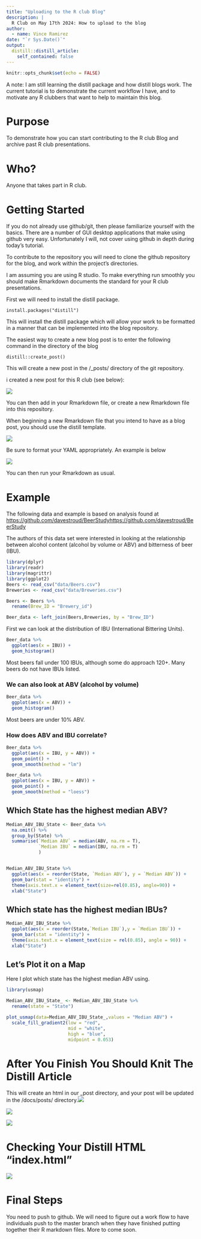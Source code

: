 ```yaml
---
title: "Uploading to the R club Blog"
description: |
  R Club on May 17th 2024: How to upload to the blog
author:
  - name: Vince Ramirez
date: "`r Sys.Date()`"
output:
  distill::distill_article:
    self_contained: false
---
```


```r
knitr::opts_chunk$set(echo = FALSE)
```

A note: I am still learning the distill package and how distill blogs work. The current tutorial is to demonstrate the current workflow I have, and to motivate any R clubbers that want to help to maintain this blog.

# Purpose

To demonstrate how you can start contributing to the R club Blog and archive past R club presentations.

# Who?

Anyone that takes part in R club.

# Getting Started

If you do not already use github/git, then please familiarize yourself with the basics. There are a number of GUI desktop applications that make using github very easy. Unfortunately I will, not cover using github in depth during today's tutorial.

To contribute to the repository you will need to clone the github repository for the blog, and work within the project's directories.

I am assuming you are using R studio. To make everything run smoothly you should make Rmarkdown documents the standard for your R club presentations.

First we will need to install the distill package.

```         
install.packages("distill")
```

This will install the distill package which will allow your work to be formatted in a manner that can be implemented into the blog repository.

The easiest way to create a new blog post is to enter the following command in the directory of the blog

```         
distill::create_post() 
```

This will create a new post in the /\_posts/ directory of the git repository.

i created a new post for this R club (see below):

![](images/newDirectory.png)

You can then add in your Rmarkdown file, or create a new Rmarkdown file into this repository.

When beginning a new Rmarkdown file that you intend to have as a blog post, you should use the distill template.

![](images/Rmarkdown%20Distill%20Template-01.png)

Be sure to format your YAML appropriately. An example is below

![](images/YAML%20for%20post.png)

You can then run your Rmarkdown as usual.

# Example

The following data and example is based on analysis found at [https://github.com/davestroud/BeerStudyhttps://github.com/davestroud/BeerStudy](https://github.com/davestroud/BeerStudy){.uri}

The authors of this data set were interested in looking at the relationship between alcohol content (alcohol by volume or ABV) and bitterness of beer (IBU).

```r
library(dplyr)
library(readr)
library(magrittr)
library(ggplot2)
Beers <- read_csv("data/Beers.csv")
Breweries <- read_csv("data/Breweries.csv")

Beers <- Beers %>%
  rename(Brew_ID = "Brewery_id")

Beer_data <- left_join(Beers,Breweries, by = "Brew_ID")

```

First we can look at the distribution of IBU (International Bittering Units).

```r
Beer_data %>%
  ggplot(aes(x = IBU)) +
  geom_histogram()

```

Most beers fall under 100 IBUs, although some do approach 120+. Many beers do not have IBUs listed.

### We can also look at ABV (alcohol by volume)

```r
Beer_data %>%
  ggplot(aes(x = ABV)) +
  geom_histogram()

```

Most beers are under 10% ABV.

### How does ABV and IBU correlate?

```r
Beer_data %>%
  ggplot(aes(x = IBU, y = ABV)) +
  geom_point() +
  geom_smooth(method = "lm")

Beer_data %>%
  ggplot(aes(x = IBU, y = ABV)) +
  geom_point() +
  geom_smooth(method = "loess")

```

## Which State has the highest median ABV?

```r
Median_ABV_IBU_State <- Beer_data %>%
  na.omit() %>%
  group_by(State) %>% 
  summarise(`Median ABV` = median(ABV, na.rm = T),
            `Median IBU` = median(IBU, na.rm = T)
            )


Median_ABV_IBU_State %>%
  ggplot(aes(x = reorder(State, `Median ABV`), y = `Median ABV`)) +
  geom_bar(stat = "identity") +
  theme(axis.text.x = element_text(size=rel(0.85), angle=90)) +
  xlab("State")
```

## Which state has the highest median IBUs?

```r
Median_ABV_IBU_State %>%
  ggplot(aes(x = reorder(State,`Median IBU`),y = `Median IBU`)) +
  geom_bar(stat = "identity") +
  theme(axis.text.x = element_text(size = rel(0.85), angle = 90)) +
  xlab("State")
```

## Let's Plot it on a Map

Here I plot which state has the highest median ABV using.

```r
library(usmap)

Median_ABV_IBU_State_ <- Median_ABV_IBU_State %>%
  rename(state = "State")

plot_usmap(data=Median_ABV_IBU_State_,values = "Median ABV") +
  scale_fill_gradient2(low = "red",
                       mid = "white",
                       high = "blue",
                       midpoint = 0.053)
```

# After You Finish You Should Knit The Distill Article

This will create an html in our \_post directory, and your post will be updated in the /docs/posts/ directory.![](images/Directory.png)

![](images/Directory%202.png)

![](images/Directory%203.png)

# Checking Your Distill HTML "index.html"

![](images/Distill%20HTML.png)

# Final Steps

You need to push to github. We will need to figure out a work flow to have individuals push to the master branch when they have finished putting together their R markdown files. More to come soon.
